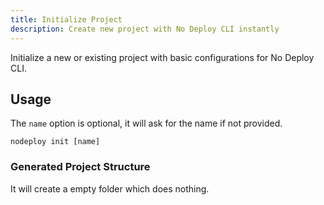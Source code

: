 ```yaml
---
title: Initialize Project
description: Create new project with No Deploy CLI instantly
---
```


Initialize a new or existing project with basic configurations for No Deploy CLI.

## Usage

The `name` option is optional, it will ask for the name if not provided.

```
nodeploy init [name]
```

### Generated Project Structure

It will create a empty folder which does nothing.
